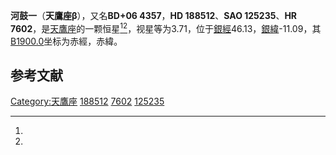 {{Starbox begin
| name = 天鷹座β
}}
{{Starbox image
| image = 
     <div style="position: relative">[[File:Aquila_IAU.svg|250px]]
     <div style="position: absolute; left: 40.75%; top: 32%">[[File:Cercle_rouge_100%.svg|12px]]</div>
     </div>
| caption=河鼓一的位置 （紅圈）
}}
{{Starbox observe
| epoch = [[J2000.0|J2000.0]]
| constell = [[天鷹座|天鷹座]]<ref name=SIMBAD>{{cite web
 | url=http://simbad.u-strasbg.fr/simbad/sim-id?Ident=HR+7602
 | title=Pulsating variable Star
 | publisher=Centre de Données astronomiques de Strasbourg
 | work=SIMBAD
 | accessdate=2012-07-13
 | archive-date=2020-07-24
 | archive-url=https://web.archive.org/web/20200724204628/http://simbad.u-strasbg.fr/simbad/sim-id?Ident=HR+7602
 | dead-url=no
 }}</ref><ref name=DATA>{{cite web
 | url=http://vizier.u-strasbg.fr/viz-bin/VizieR-5?-out.add=.&-source=5050&-corr=PK=HR&-out.max=9999&HR=7602
 | title=VizieR Detailed Page
 | accessdate=2012-07-13
 | archive-date=2020-07-24
 | archive-url=https://web.archive.org/web/20200724204633/http://vizier.u-strasbg.fr/viz-bin/VizieR-5?-out.add=.&-source=5050&-corr=PK%3DHR&-out.max=9999&HR=7602
 | dead-url=no
 }}</ref>
| 星官 = [[河鼓|河鼓]]
| ra = {{RA|19|55|18.8}}<ref name=SIMBAD /><ref name=DATA />
| dec = {{DEC|+6|24|24}}<ref name=SIMBAD /><ref name=DATA />
| appmag_v = 3.71<ref name=SIMBAD /><ref name=DATA />
}}
{{Starbox character
| class = G8IV<ref name=SIMBAD /><ref name=DATA />
| b-v = 0.86<ref name=SIMBAD /><ref name=DATA />
| u-b = 0.48<ref name=SIMBAD /><ref name=DATA />
| r-i = 0.49<ref name=SIMBAD /><ref name=DATA />
| variable = 
}}
{{Starbox astrometry
| radial_v = 0.48
| prop_mo_ra = -40
| parallax = 0.07
| p_error = 
}}
{{Starbox catalog
| names =BD+06 4357，[[SAO星表|SAO]] 125235，[[HD星表|HD]] 188512，[[HR星表|HR]] 7602}}
{{Starbox reference |Simbad=HR+7602}}
{{Starbox end}}

'''河鼓一'''（'''天鷹座β'''），又名'''BD+06 4357'''，'''HD 188512'''、'''SAO 125235'''、'''HR 7602'''，是[[天鷹座|天鷹座]]的一颗恒星<ref name=SIMBAD /><ref name=DATA />，视星等为3.71，位于[[銀道座標系|銀經]]46.13，[[銀道座標系|銀緯]]-11.09，其[[B1900.0|B1900.0]]坐标为赤經{{RA|19|50|24}}，赤緯{{DEC|+6|-11.09|25}}。

== 参考文献 ==
{{reflist}}

{{star-stub}}

{{天鷹座恒星}}
{{星官|河鼓|3|9}}
[[Category:天鷹座|Category:天鷹座]]
[[Category:HD和HDE天體|188512]]
[[Category:HR天體|7602]]
[[Category:SAO天體|125235]]